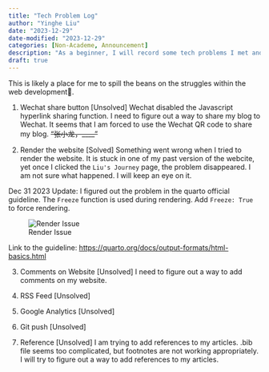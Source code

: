```yaml
---
title: "Tech Problem Log"
author: "Yinghe Liu"
date: "2023-12-29"
date-modified: "2023-12-29"
categories: [Non-Academe, Announcement]
description: "As a beginner, I will record some tech problems I met and how I solved them."
draft: true
---
```

:::{.callout-warning}

This is likely a place for me to spill the beans on the struggles within the web development🤬. 

:::

1. Wechat share button [Unsolved]
    Wechat disabled the Javascript hyperlink sharing function. I need to figure out a way to share my blog to Wechat. It seems that I am forced to use the Wechat QR code to share my blog. ~~"张小龙，____"~~

2. Render the website [Solved]
    Something went wrong when I tried to render the website. It is stuck in one of my past version of the webcite, yet once I clicked the `Liu's Journey` page, the problem disappeared. I am not sure what happened. I will keep an eye on it.

Dec 31 2023 Update: I figured out the problem in the quarto official guideline. The `Freeze` function is used during rendering. Add `Freeze: True` to force rendering. 

![Render Issue](Render Issue.png)

Link to the guideline: <a href="https://quarto.org/docs/output-formats/html-basics.html">https://quarto.org/docs/output-formats/html-basics.html</a>

3. Comments on Website [Unsolved]
I need to figure out a way to add comments on my website. 

4. RSS Feed [Unsolved]

5. Google Analytics [Unsolved]

6. Git push [Unsolved]

7. Reference [Unsolved]
I am trying to add references to my articles. .bib file seems too complicated, but footnotes are not working appropriately. I will try to figure out a way to add references to my articles.
